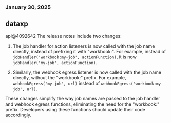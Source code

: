 ### January 30, 2025
## dataxp

api@4092642
The release notes include two changes:

1. The job handler for action listeners is now called with the job name directly, instead of prefixing it with "workbook:". For example, instead of `jobHandler('workbook:my-job', actionFunction)`, it is now `jobHandler('my-job', actionFunction)`.

2. Similarly, the webhook egress listener is now called with the job name directly, without the "workbook:" prefix. For example, `webhookEgress('my-job', url)` instead of `webhookEgress('workbook:my-job', url)`.

These changes simplify the way job names are passed to the job handler and webhook egress functions, eliminating the need for the "workbook:" prefix. Developers using these functions should update their code accordingly.